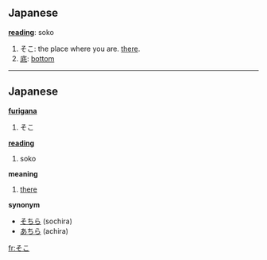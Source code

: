 == Japanese ==                             

'''[[reading]]''': soko

# そこ: the place where you are. [[there]].
# [[底]]: [[bottom]]

----

== Japanese ==                                          

'''[[furigana]]'''
# そこ

'''[[reading]]'''
# soko

'''meaning'''
# [[there]]

'''synonym'''
* [[そちら]] (sochira)
* [[あちら]] (achira)
[[fr:そこ]]
